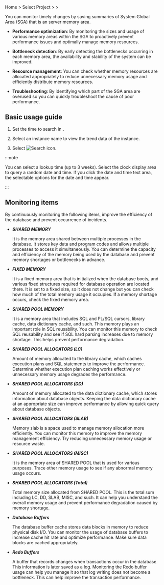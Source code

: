 Home &gt; Select Project &gt; <Cmdname sid="side_reportStat" className="uitext" /> &gt; <Cmdname sid="side_sga" className="uitext" />

You can monitor timely changes by saving summaries of System Global Area (SGA) that is an server memory area. 

- **Performance optimization**: By monitoring the sizes and usage of various memory areas within the SGA to proactively prevent performance issues and optimally manage memory resources.

- **Bottleneck detection**: By early detecting the bottlenecks occurring in each memory area, the availability and stability of the system can be improved.

- **Resource management**: You can check whether memory resources are allocated appropriately to reduce unnecessary memory usage and efficiently distribute memory resources.

- **Troubleshooting**: By identifying which part of the SGA area are overused so you can quickly troubleshoot the cause of poor performance.

## Basic usage guide

<ProdImg img='db-stat-sga-size.png' alt='SGA Size' />

1. Set the time to search in <Cmdname sid="time" className="uitext" />.

2. Select an instance name to view the trend data of the instance.

3. Select ![Search icon](/img/ico-btn-search.png).

:::note

You can select a lookup time (up to 3 weeks). Select the clock display area to query a random date and time. If you click the date and time text area, the selectable options for the date and time appear.

:::

<InDoc product="tibero">

## Monitoring items

By continuously monitoring the following items, improve the efficiency of the database and prevent occurrence of incidents.

- **_SHARED MEMORY_**

  It is the memory area shared between multiple processes in the database. It stores key data and program codes and allows multiple processes to access it simultaneously. You can determine the capacity and efficiency of the memory being used by the database and prevent memory shortages or bottlenecks in advance.

- **_FIXED MEMORY_**

  It is a fixed memory area that is initialized when the database boots, and various fixed structures required for database operation are located there. It is set to a fixed size, so it does not change but you can check how much of the total memory usage it occupies. If a memory shortage occurs, check the fixed memory area.

- **_SHARED POOL MEMORY_**

  It is a memory area that includes SQL and PL/SQL cursors, library cache, data dictionary cache, and such. This memory plays an important role in SQL reusability. You can monitor this memory to check SQL reusability and see if SQL hard parsing increases due to memory shortage. This helps prevent performance degradation.

- **_SHARED POOL ALLOCATORS (LC)_**

  Amount of memory allocated to the library cache, which caches execution plans and SQL statements to improve the performance. Determine whether execution plan caching works effectively or unnecessary memory usage degrades the performance.

- **_SHARED POOL ALLOCATORS (DD)_**

  Amount of memory allocated to the data dictionary cache, which stores information about database objects. Keeping the data dictionary cache at an appropriate size can improve performance by allowing quick query about database objects.

- **_SHARED POOL ALLOCATORS (SLAB)_**

  Memory slab is a space used to manage memory allocation more efficiently. You can monitor this memory to improve the memory management efficiency. Try reducing unnecessary memory usage or resource waste.

- **_SHARED POOL ALLOCATORS (MISC)_**

  It is the memory area of ​​SHARED POOL that is used for various purposes. Trace other memory usage to see if any abnormal memory usage occurs.

- **_SHARED POOL ALLOCATORS (Total)_**

  Total memory size allocated from SHARED POOL. This is the total sum including LC, DD, SLAB, MISC, and such. It can help you understand the overall memory usage and prevent performance degradation caused by memory shortage.

- **_Database Buffers_**

  The database buffer cache stores data blocks in memory to reduce physical disk I/O. You can monitor the usage of database buffers to increase cache hit rate and optimize performance. Make sure data blocks are cached appropriately.

- **_Redo Buffers_**

  A buffer that records changes when transactions occur in the database. This information is later saved as a log. Monitoring the Redo buffer usage can help you manage it so that log writing does not become a bottleneck. This can help improve the transaction performance.

</InDoc>
